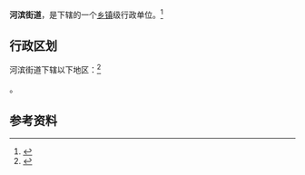 {{中国乡级行政区|32/13/02/003/000}}

'''河滨街道'''，是{{PRC admin/fullname|32/13/02/003/000|3}}下辖的一个[[乡镇|乡镇]]级行政单位。<ref>{{PRC admin/ref sgc|{{PRC admin/parent|32/13/02/003/000}}}}</ref>

== 行政区划 ==

河滨街道下辖以下地区：<ref>{{PRC admin/ref sgc|32/13/02/003/000}}</ref>

{{PRC admin/children|32/13/02/003/000}}。

== 参考资料 ==

{{reflist}}

{{行政区划小作品}}
{{PRC admin/navcat|32/13/02/003/000}}